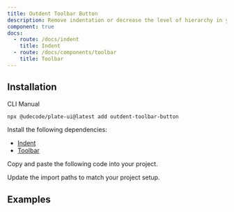 ```yaml
---
title: Outdent Toolbar Button
description: Remove indentation or decrease the level of hierarchy in your content.
component: true
docs:
  - route: /docs/indent
    title: Indent
  - route: /docs/components/toolbar
    title: Toolbar
---
```


<ComponentPreview name="playground-demo" id="indent" />

## Installation

<Tabs defaultValue="cli">

<TabsList>
<TabsTrigger value="cli">CLI</TabsTrigger>
<TabsTrigger value="manual">Manual</TabsTrigger>
</TabsList>
<TabsContent value="cli">

```bash
npx @udecode/plate-ui@latest add outdent-toolbar-button
```

</TabsContent>

<TabsContent value="manual">

<Steps>

<Step>

Install the following dependencies:

- [Indent](/docs/indent)
- [Toolbar](/docs/components/toolbar)

</Step>

<Step>

Copy and paste the following code into your project.

</Step>

<ComponentSource name="outdent-toolbar-button" />

<Step>

Update the import paths to match your project setup.

</Step>

</Steps>

</TabsContent>

</Tabs>

## Examples

<ComponentSource src="../../templates/plate-playground/src/components/plate-ui/fixed-toolbar-buttons.tsx" />
